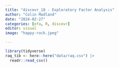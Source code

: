 ```yaml
---
title: "discovr_18 - Exploratory Factor Analysis"
author: "Colin Madland"
date: "2024-02-27"
categories: [efa, R, discovr]
editor: visual
image: "happy-rock.jpeg"

---
```


```r
library(tidyverse)
raq_tib <- here::here("data/raq.csv") |>
  readr::read_csv()
```